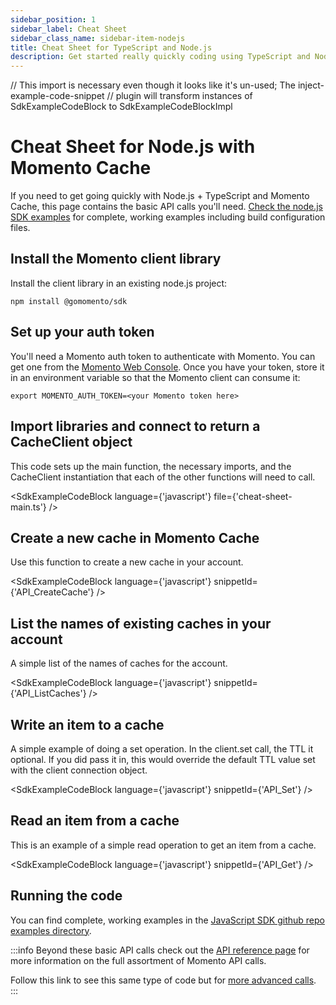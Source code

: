 ```yaml
---
sidebar_position: 1
sidebar_label: Cheat Sheet
sidebar_class_name: sidebar-item-nodejs
title: Cheat Sheet for TypeScript and Node.js
description: Get started really quickly coding using TypeScript and Node.js with Momento Cache
---
```


// This import is necessary even though it looks like it's un-used; The inject-example-code-snippet
// plugin will transform instances of SdkExampleCodeBlock to SdkExampleCodeBlockImpl

# Cheat Sheet for Node.js with Momento Cache

If you need to get going quickly with Node.js + TypeScript and Momento Cache, this page contains the basic API calls you'll need. [Check the node.js SDK examples](https://github.com/momentohq/client-sdk-javascript/tree/main/examples) for complete, working examples including build configuration files.

## Install the Momento client library

Install the client library in an existing node.js project:

```cli
npm install @gomomento/sdk
```

## Set up your auth token

You'll need a Momento auth token to authenticate with Momento.  You can get one from the [Momento Web Console](https://console.gomomento.com/caches).
Once you have your token, store it in an environment variable so that the Momento client can consume it:

```
export MOMENTO_AUTH_TOKEN=<your Momento token here>
```

## Import libraries and connect to return a CacheClient object
This code sets up the main function, the necessary imports,  and the CacheClient instantiation that each of the other functions will need to call.

<SdkExampleCodeBlock language={'javascript'} file={'cheat-sheet-main.ts'} />

## Create a new cache in Momento Cache
Use this function to create a new cache in your account.

<SdkExampleCodeBlock language={'javascript'} snippetId={'API_CreateCache'} />


## List the names of existing caches in your account
A simple list of the names of caches for the account.

<SdkExampleCodeBlock language={'javascript'} snippetId={'API_ListCaches'} />

## Write an item to a cache
A simple example of doing a set operation. In the client.set call, the TTL it optional. If you did pass it in, this would override the default TTL value set with the client connection object.

<SdkExampleCodeBlock language={'javascript'} snippetId={'API_Set'} />

## Read an item from a cache
This is an example of a simple read operation to get an item from a cache.

<SdkExampleCodeBlock language={'javascript'} snippetId={'API_Get'} />

## Running the code

You can find complete, working examples in the [JavaScript SDK github repo examples directory](https://github.com/momentohq/client-sdk-javascript/blob/main/examples).

:::info
Beyond these basic API calls check out the [API reference page](/develop/api-reference/index.mdx) for more information on the full assortment of Momento API calls.

Follow this link to see this same type of code but for [more advanced calls](https://github.com/momentohq/client-sdk-javascript/blob/main/examples/advanced.ts).
:::
